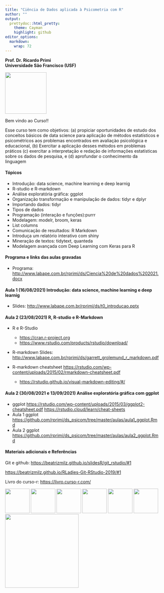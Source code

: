 ```yaml
---
title: "Ciência de Dados aplicada à Psicometria com R"
author: ""
output:
  prettydoc::html_pretty:
    theme: Cayman
    highlight: github
editor_options: 
  markdown: 
    wrap: 72
---
```


**Prof. Dr. Ricardo Primi**\
**Universidade São Francisco (USF)**

![](images/logo-usf.png){width="135"}

Bem vindo ao Curso!!

Esse curso tem como objetivos: (a) propiciar oportunidades de estudo dos
conceitos básicos de data science para aplicação de métodos estatísticos
e psicométricos aos problemas encontrados em avaliaçào psicológica e
educacional, (b) Exercitar a aplicação desses métodos em problemas
práticos (c) exercitar a interpretação e redação de informações
estatísticas sobre os dados de pesquisa, e (d) aprofundar o conhecimento
da linguagem

#### Tópicos

-   Introdução: data science, machine learning e deep learnig
-   R-studio e R-markdown
-   Análise exploratória gráfica: ggplot
-   Organização transformação e manipulação de dados: tidyr e dplyr
-   Importando dados: tidyr
-   Tipos de dados
-   Programação (interação e funções):purrr
-   Modelagem: modelr, broom, keras
-   List columns
-   Comunicação de resultados: R Markdown
-   Introduça um relatório interativo com shiny
-   Mineração de textos: tidytext, quanteda
-   Modelagem avançada com Deep Learning com Keras para R

#### Programa e links das aulas gravadas

-   Programa:
    <http://www.labape.com.br/rprimi/ds/Ciencia%20de%20dados%202021.docx>

#### Aula 1 (16/08/2021) Introdução: data science, machine learning e deep learnig

-   Slides: <http://www.labape.com.br/rprimi/ds/t0_introducao.pptx>

#### Aula 2 (23/08/2021) R, R-studio e R-Markdown

-   R e R-Studio

    -   <https://cran.r-project.org>
    -   <https://www.rstudio.com/products/rstudio/download/>

-   R-markdown Slides:
    <http://www.labape.com.br/rprimi/ds/garrett_grolemund_r_markdown.pdf>

-   R-markdown cheatsheet
    <https://rstudio.com/wp-content/uploads/2015/02/rmarkdown-cheatsheet.pdf>

    -   <https://rstudio.github.io/visual-markdown-editing/#/>

#### Aula 2 (30/08/2021 e 13/09/2021) Análise exploratória gráfica com ggplot

-   ggplot
    <https://rstudio.com/wp-content/uploads/2015/03/ggplot2-cheatsheet.pdf>
    <https://rstudio.cloud/learn/cheat-sheets>
-   Aula 1 ggplot 
    <https://github.com/rprimi/ds_psicom/tree/master/aulas/aula1_ggplot.Rmd> 
-   Aula 2 ggplot 
    <https://github.com/rprimi/ds_psicom/tree/master/aulas/aula2_ggplot.Rmd> 

    

#### Materiais adicionais e Referências

Git e github: <https://beatrizmilz.github.io/slidesR/git_rstudio/#1>

<https://beatrizmilz.github.io/RLadies-Git-RStudio-2019/#1>

Livro do curso-r: <https://livro.curso-r.com/>

<img src="../imagens/rmarkdown.png" width="80"/>
<img src="../imagens/tidyverse.png" width="80"/>
<img src="../imagens/ggplot2.png" width="80"/>
<img src="../imagens/dplyr.png" width="80"/>
<img src="../imagens/tidyr.png" width="80"/>
<img src="../imagens/purrr.png" width="80"/>
<img src="../imagens/keras.png" width="240"/>
